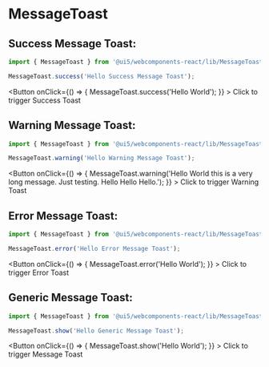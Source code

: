 

<Meta title="Components / MessageToast" component={MessageToast} />

# MessageToast

<ThemeProvider withToastContainer />



## Success Message Toast:
```js
import { MessageToast } from '@ui5/webcomponents-react/lib/MessageToast';

MessageToast.success('Hello Success Message Toast');
```
<Button
        onClick={() => {
          MessageToast.success('Hello World');
        }}
      >
        Click to trigger Success Toast
      </Button>

## Warning Message Toast:
```js
import { MessageToast } from '@ui5/webcomponents-react/lib/MessageToast';

MessageToast.warning('Hello Warning Message Toast');
```
<Button
        onClick={() => {
          MessageToast.warning('Hello World this is a very long message. Just testing. Hello Hello Hello.');
        }}
      >
        Click to trigger Warning Toast
      </Button>

## Error Message Toast:
```js
import { MessageToast } from '@ui5/webcomponents-react/lib/MessageToast';

MessageToast.error('Hello Error Message Toast');
```
<Button
        onClick={() => {
          MessageToast.error('Hello World');
        }}
      >
        Click to trigger Error Toast
      </Button>


## Generic Message Toast:
```js
import { MessageToast } from '@ui5/webcomponents-react/lib/MessageToast';

MessageToast.show('Hello Generic Message Toast');
```
<Button
        onClick={() => {
          MessageToast.show('Hello World');
        }}
      >
        Click to trigger Message Toast
</Button>
